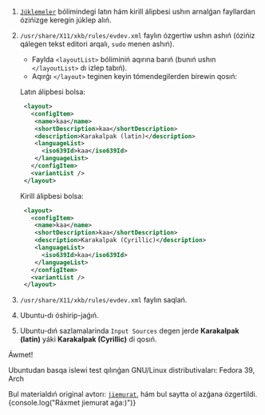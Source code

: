 1. [`Júklemeler`](/downloads) bólimindegi latın hám kirill álipbesi ushın arnalǵan fayllardan ózińizge keregin júklep alıń.
2. `/usr/share/X11/xkb/rules/evdev.xml` faylın ózgertiw ushın ashıń (ózińiz qálegen tekst editori arqalı, `sudo` menen ashıń).

   - Faylda `<layoutList>` bóliminiń aqırına barıń (bunıń ushın `</layoutList>` dı izlep tabıń).
   - Aqırǵı `</layout>` teginen keyin tómendegilerden birewin qosıń:

   Latın álipbesi bolsa:

   ```xml
    <layout>
      <configItem>
       <name>kaa</name>
       <shortDescription>kaa</shortDescription>
       <description>Karakalpak (latin)</description>
       <languageList>
         <iso639Id>kaa</iso639Id>
       </languageList>
      </configItem>
      <variantList />
    </layout>
   ```

   Kirill álipbesi bolsa:

   ```xml
    <layout>
      <configItem>
       <name>kaa</name>
       <shortDescription>kaa</shortDescription>
       <description>Karakalpak (Cyrillic)</description>
       <languageList>
         <iso639Id>kaa</iso639Id>
       </languageList>
      </configItem>
      <variantList />
    </layout>
   ```

3. `/usr/share/X11/xkb/rules/evdev.xml` faylın saqlań.
4. Ubuntu-dı óshirip-jaǵıń.
5. Ubuntu-dıń sazlamalarinda `Input Sources` degen jerde **Karakalpak (latin)** yáki **Karakalpak (Cyrillic)** di qosıń.

Áwmet!

Ubuntudan basqa islewi test qılınǵan GNU/Linux distributivaları:
Fedora 39, Arch

Bul materialdıń original avtorı: [`jiemurat`](https://github.com/jiemurat/kaa-kbd-layout), hám bul saytta ol azǵana ózgertildi.
{console.log("Ráxmet jiemurat aǵa:)")}
